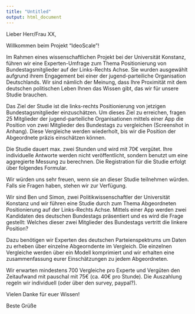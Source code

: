 ```yaml
---
title: "Untitled"
output: html_document
---
```


Lieber Herr/Frau XX, 

Willkommen beim Projekt "IdeoScale"!

Im Rahmen eines wissenschaftlichen Projekt bei der Universität Konstanz, führen wir eine Experten-Umfrage zum Thema Positionierung von Bundestagsmitglieder auf der Links-Rechts Achse. Sie wurden ausgewählt aufgrund ihrem Engagement bei einer der jugend-parteiliche Organisation Deutschlands. Wir sind nämlich der Meinung, dass Ihre Proximität mit dem deutschen politischen Leben Ihnen das Wissen gibt, das wir für unsere Studie brauchen. 

Das Ziel der Studie ist die links-rechts Positionierung von jetzigen Bundestagsmitglieder einzuschätzen. Um dieses Ziel zu erreichen, fragen 25 Mitglieder der jugend-parteiliche Organisationen mittels einer App die Position von zwei Mitglieder des Bundestags zu vergleichen (Screenshot in Anhang). Diese Vergleiche werden wiederholt, bis wir die Position der Abgeordnete präzis einschätzen können. 

Die Studie dauert max. zwei Stunden und wird mit 70€ vergütet. Ihre individuelle Antworte werden nicht veröffentlicht, sondern benutzt um eine aggregierte Messung zu berechnen. Die Registration für die Studie erfolgt über folgendes Formular.

Wir würden uns sehr freuen, wenn sie an dieser Studie teilnehmen würden. Falls sie Fragen haben, stehen wir zur Verfügung.







Wir sind Ben und Simon, zwei Politikwissenschaftler der Universität Konstanz und wir führen eine Studie durch zum Thema Abgeordneten Positionierung auf der Links-Rechts Achse. Mittels einer App werden zwei Kandidaten des deutschen Bundestags präsentiert und es wird die Frage gestellt: Welches dieser zwei Mitglieder des Bundestags vertritt die linkere Position?

Dazu benötigen wir Experten des deutschen Parteienspektrums um Daten zu erheben über einzelne Abgeorndente im Vergleich. Die einzelnen Vergleiche werden über ein Modell komprimiert und wir erhalten eine zusammenfassung eurer Einschätzungen zu jedem Abgeordneten. 

Wir erwarten mindestens 700 Vergleiche pro Experte und Vergüten den Zeitaufwand mit pauschal mit 75€ (ca. 40€ pro Stunde). Die Auszahlung regeln wir individuell (oder über den survey, paypal?).

Vielen Danke für euer Wissen!

Beste Grüße